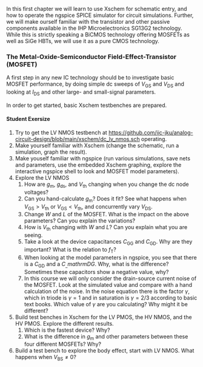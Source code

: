 In this first chapter we will learn to use Xschem for schematic entry, and how to operate the ngspice SPICE simulator for circuit simulations. Further, we will make ourself familiar with the transistor and other passive components available in the IHP Microelectronics SG13G2 technology. While this is strictly speaking a BiCMOS technology offering MOSFETs as well as SiGe HBTs, we will use it as a pure CMOS technology.

### The Metal-Oxide-Semiconductor Field-Effect-Transistor (MOSFET) {#sec-mosfet}

A first step in any new IC technology should be to investigate basic MOSFET performance, by doing simple dc sweeps of $V_\mathrm{GS}$ and $V_\mathrm{DS}$ and looking at $I_\mathrm{DS}$ and other large- and small-signal parameters.

In order to get started, basic Xschem testbenches are prepared.

#### Student Exersize

1. Try to get the LV NMOS testbench at <https://github.com/iic-jku/analog-circuit-design/blob/main/xschem/dc_lv_nmos.sch> operating.
2. Make yourself familiar with Xschem (change the schematic, run a simulation, graph the result).
3. Make youself familiar with ngspice (run various simulations, save nets and parameters, use the embedded Xschem graphing, explore the interactive ngspice shell to look and MOSFET model parameters).
4. Explore the LV NMOS
   1. How are $g_\mathrm{m}$, $g_\mathrm{ds}$, and $V_\mathrm{th}$ changing when you change the dc node voltages?
   2. Can you hand-calculate $g_\mathrm{m}$? Does it fit? See what happens when $V_\mathrm{GS} > V_\mathrm{th}$ or $V_\mathrm{GS} < V_\mathrm{th}$, and concurrently vary $V_\mathrm{DS}$. 
   3. Change $W$ and $L$ of the MOSFET. What is the impact on the above parameters? Can you explain the variations?
   4. How is $V_\mathrm{th}$ changing with $W$ and $L$? Can you explain what you are seeing.
   5. Take a look at the device capacitances $C_\mathrm{GG}$ and $C_\mathrm{GD}$. Why are they important? What is the relation to $f_\mathrm{T}$?
   6. When looking at the model parameters in ngspice, you see that there is a $C_\mathrm{GD}$ and a $C_\_mathrm{DG}$. Why, what is the difference? Sometimes these capacitors show a negative value, why?
   7. In this course we will only consider the drain-source current noise of the MOSFET. Look at the simulated value and compare with a hand calculation of the noise. In the noise equation there is the factor $\gamma$, which in triode is $\gamma=1$ and in saturation is $\gamma=2/3$ according to basic text books. Which value of $\gamma$ are you calculating? Why might it be different?
5. Build test benches in Xschem for the LV PMOS, the HV NMOS, and the HV PMOS. Explore the different results.
   1. Which is the fastest device? Why?
   2. What is the difference in $g_\mathrm{m}$ and other parameters between these four different MOSFETs? Why?
6. Build a test bench to explore the body effect, start with LV NMOS. What happens when $V_\mathrm{BS} \neq 0$?